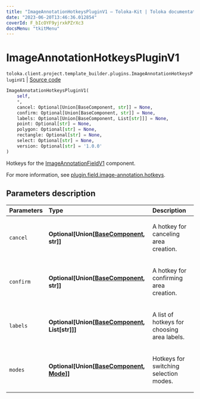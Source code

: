 ```yaml
---
title: "ImageAnnotationHotkeysPluginV1 — Toloka-Kit | Toloka documentation"
date: "2023-06-20T13:46:36.012854"
coverId: F_bIcOYF9yjrxkPZrXc3
docsMenu: "tkitMenu"
---
```


# ImageAnnotationHotkeysPluginV1

`toloka.client.project.template_builder.plugins.ImageAnnotationHotkeysPluginV1` | [Source code](https://github.com/Toloka/toloka-kit/blob/v1.2.0/src/client/project/template_builder/plugins.py#L25)

```python
ImageAnnotationHotkeysPluginV1(
    self,
    *,
    cancel: Optional[Union[BaseComponent, str]] = None,
    confirm: Optional[Union[BaseComponent, str]] = None,
    labels: Optional[Union[BaseComponent, List[str]]] = None,
    point: Optional[str] = None,
    polygon: Optional[str] = None,
    rectangle: Optional[str] = None,
    select: Optional[str] = None,
    version: Optional[str] = '1.0.0'
)
```

Hotkeys for the [ImageAnnotationFieldV1](/docs/toloka-kit/reference/toloka.client.project.template_builder.fields.ImageAnnotationFieldV1) component.

For more information, see [plugin.field.image-annotation.hotkeys](/docs/template-builder/reference/plugin.field.image-annotation.hotkeys).

## Parameters description

| Parameters | Type | Description |
| :----------| :----| :-----------|
`cancel`|**Optional\[Union\[[BaseComponent](/docs/toloka-kit/reference/toloka.client.project.template_builder.base.BaseComponent), str\]\]**|<p>A hotkey for canceling area creation.</p>
`confirm`|**Optional\[Union\[[BaseComponent](/docs/toloka-kit/reference/toloka.client.project.template_builder.base.BaseComponent), str\]\]**|<p>A hotkey for confirming area creation.</p>
`labels`|**Optional\[Union\[[BaseComponent](/docs/toloka-kit/reference/toloka.client.project.template_builder.base.BaseComponent), List\[str\]\]\]**|<p>A list of hotkeys for choosing area labels.</p>
`modes`|**Optional\[Union\[[BaseComponent](/docs/toloka-kit/reference/toloka.client.project.template_builder.base.BaseComponent), [Mode](/docs/toloka-kit/reference/toloka.client.project.template_builder.plugins.ImageAnnotationHotkeysPluginV1.Mode)\]\]**|<p>Hotkeys for switching selection modes.</p>